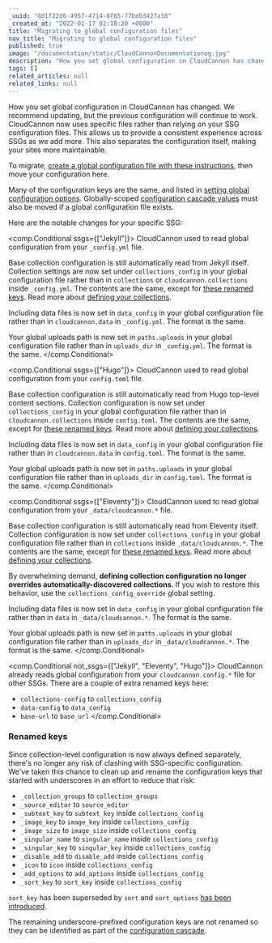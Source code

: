```yaml
---
_uuid: "8d1f22d6-4957-4714-8f85-77beb3427a18"
_created_at: "2022-01-17 02:18:20 +0000"
title: "Migrating to global configuration files"
nav_title: "Migrating to global configuration files"
published: true
image: "/documentation/static/CloudCannonDocumentationog.jpg"
description: "How you set global configuration in CloudCannon has changed. We recommend updating, but the previous configuration will continue to work. CloudCannon now uses specific files rather than relying on your SSG configuration files."
tags: []
related_articles: null
related_links: null
---
```


How you set global configuration in CloudCannon has changed. We recommend updating, but the previous configuration will continue to work. CloudCannon now uses specific files rather than relying on your SSG configuration files. This allows us to provide a consistent experience across SSGs as we add more. This also separates the configuration itself, making your sites more maintainable.

To migrate, [create a global configuration file with these instructions](/documentation/articles/setting-global-configuration), then move your configuration here.

Many of the configuration keys are the same, and listed in [setting global configuration options](/documentation/articles/setting-global-configuration/#options). Globally-scoped [configuration cascade values](/documentation/articles/using-the-configuration-cascade) must also be moved if a global configuration file exists.

Here are the notable changes for your specific SSG:



<comp.Conditional ssgs={["Jekyll"]}>
  CloudCannon used to read global configuration from your `_config.yml` file.

  Base collection configuration is still automatically read from Jekyll itself. Collection settings are now set under `collections_config` in your global configuration file rather than in `collections` or `cloudcannon.collections` inside `_config.yml`. The contents are the same, except for [these renamed keys](#renamed-keys). Read more about [defining your collections](/documentation/articles/defining-your-collections).

  Including data files is now set in `data_config` in your global configuration file rather than in `cloudcannon.data` in `_config.yml`. The format is the same.

  Your global uploads path is now set in `paths.uploads` in your global configuration file rather than in `uploads_dir` in `_config.yml`. The format is the same.
</comp.Conditional>



<comp.Conditional ssgs={["Hugo"]}>
  CloudCannon used to read global configuration from your `config.toml` file.

  Base collection configuration is still automatically read from Hugo top-level content sections. Collection configuration is now set under `collections_config` in your global configuration file rather than in `cloudcannon.collections` inside `config.toml`. The contents are the same, except for [these renamed keys](#renamed-keys). Read more about [defining your collections](/documentation/articles/defining-your-collections).

  Including data files is now set in `data_config` in your global configuration file rather than in `cloudcannon.data` in `config.toml`. The format is the same.

  Your global uploads path is now set in `paths.uploads` in your global configuration file rather than in `uploads_dir` in `config.toml`. The format is the same.
</comp.Conditional>



<comp.Conditional ssgs={["Eleventy"]}>
  CloudCannon used to read global configuration from your `_data/cloudcannon.*` file.

  Base collection configuration is still automatically read from Eleventy itself. Collection configuration is now set under `collections_config` in your global configuration file rather than in `collections` inside `_data/cloudcannon.*`. The contents are the same, except for [these renamed keys](#renamed-keys). Read more about [defining your collections](/documentation/articles/defining-your-collections).

  By overwhelming demand, **defining collection configuration no longer overrides automatically-discovered collections**. If you wish to restore this behavior, use the `collections_config_override` global setting.

  Including data files is now set in `data_config` in your global configuration file rather than in `data` in `_data/cloudcannon.*`. The format is the same.

  Your global uploads path is now set in `paths.uploads` in your global configuration file rather than in `uploads_dir` in `_data/cloudcannon.*`. The format is the same.
</comp.Conditional>



<comp.Conditional not_ssgs={["Jekyll", "Eleventy", "Hugo"]}>
  CloudCannon already reads global configuration from your `cloudcannon.config.*` file for other SSGs. There are a couple of extra renamed keys here:

  * `collections-config` to `collections_config`
  * `data-config` to `data_config`
  * `base-url` to `base_url`
</comp.Conditional>



### Renamed keys
Since collection-level configuration is now always defined separately, there's no longer any risk of clashing with SSG-specific configuration. We've taken this chance to clean up and rename the configuration keys that started with underscores in an effort to reduce that risk:

* `_collection_groups` to `collection_groups`
* `_source_editor` to `source_editor`
* `_subtext_key` to `subtext_key` inside `collections_config`
* `_image_key` to `image_key` inside `collections_config`
* `_image_size` to `image_size` inside `collections_config`
* `_singular_name` to `singular_name` inside `collections_config`
* `_singular_key` to `singular_key` inside `collections_config`
* `_disable_add` to `disable_add` inside `collections_config`
* `_icon` to `icon` inside `collections_config`
* `_add_options` to `add_options` inside `collections_config`
* `_sort_key` to `sort_key` inside `collections_config`

`sort_key` has been superseded by `sort` and `sort_options` [has been introduced](/documentation/articles/defining-your-collections).

The remaining underscore-prefixed configuration keys are not renamed so they can be identified as part of the [configuration cascade](/documentation/articles/using-the-configuration-cascade).
